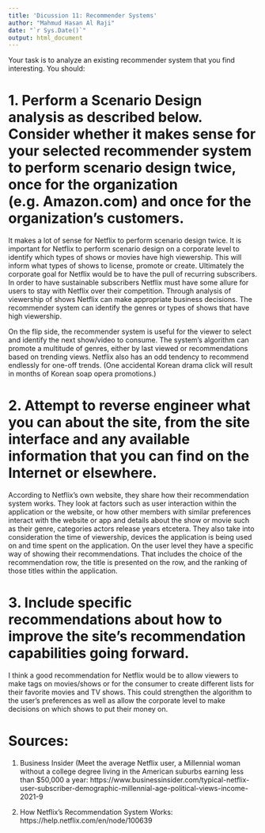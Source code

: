 ---
title: 'Dicussion 11: Recommender Systems'
author: "Mahmud Hasan Al Raji"
date: "`r Sys.Date()`"
output: html_document
---

Your task is to analyze an existing recommender system that you find interesting. You should:

# 1. Perform a Scenario Design analysis as described below. Consider whether it makes sense for your selected recommender system to perform scenario design twice, once for the organization (e.g. Amazon.com) and once for the organization’s customers.

It makes a lot of sense for Netflix to perform scenario design twice. It is important for Netflix to perform scenario design on a corporate level to identify which types of shows or movies have high viewership. This will inform what types of shows to license, promote or create. Ultimately the corporate goal for Netflix would be to have the pull of recurring subscribers. In order to have sustainable subscribers Netflix must have some allure for users to stay with Netflix over their competition. Through analysis of viewership of shows Netflix can make appropriate business decisions. The recommender system can identify the genres or types of shows that have high viewership.

On the flip side, the recommender system is useful for the viewer to select and identify the next show/video to consume. The system’s algorithm can promote a multitude of genres, either by last viewed or recommendations based on trending views. Netflix also has an odd tendency to recommend endlessly for one-off trends. (One accidental Korean drama click will result in months of Korean soap opera promotions.)

# 2. Attempt to reverse engineer what you can about the site, from the site interface and any available information that you can find on the Internet or elsewhere.

According to Netflix’s own website, they share how their recommendation system works. They look at factors such as user interaction within the application or the website, or how other members with similar preferences interact with the website or app and details about the show or movie such as their genre, categories actors release years etcetera. They also take into consideration the time of viewership, devices the application is being used on and time spent on the application. On the user level they have a specific way of showing their recommendations. That includes the choice of the recommendation row, the title is presented on the row, and the ranking of those titles within the application. 

# 3. Include specific recommendations about how to improve the site’s recommendation capabilities going forward.

I think a good recommendation for Netflix would be to allow viewers to make tags on movies/shows or for the consumer to create different lists for their favorite movies and TV shows. This could strengthen the algorithm to the user’s preferences as well as allow the corporate level to make decisions on which shows to put their money on. 


# Sources: 

1. Business Insider (Meet the average Netflix user, a Millennial woman without a college degree living in the American suburbs earning less than $50,000 a year: https://www.businessinsider.com/typical-netflix-user-subscriber-demographic-millennial-age-political-views-income-2021-9

2. How Netflix’s Recommendation System Works: https://help.netflix.com/en/node/100639




